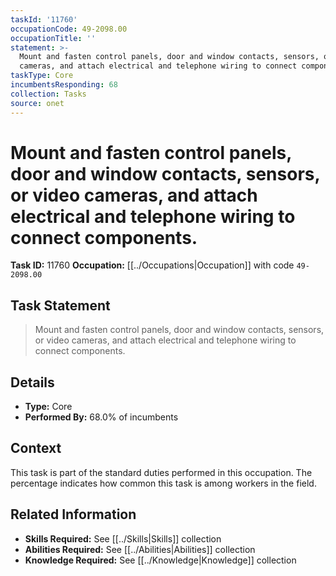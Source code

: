 ```yaml
---
taskId: '11760'
occupationCode: 49-2098.00
occupationTitle: ''
statement: >-
  Mount and fasten control panels, door and window contacts, sensors, or video
  cameras, and attach electrical and telephone wiring to connect components.
taskType: Core
incumbentsResponding: 68
collection: Tasks
source: onet
---
```

# Mount and fasten control panels, door and window contacts, sensors, or video cameras, and attach electrical and telephone wiring to connect components.

**Task ID:** 11760
**Occupation:** [[../Occupations|Occupation]] with code `49-2098.00`

## Task Statement

> Mount and fasten control panels, door and window contacts, sensors, or video cameras, and attach electrical and telephone wiring to connect components.

## Details

- **Type:** Core
- **Performed By:** 68.0% of incumbents

## Context

This task is part of the standard duties performed in this occupation. The percentage indicates how common this task is among workers in the field.

## Related Information

- **Skills Required:** See [[../Skills|Skills]] collection
- **Abilities Required:** See [[../Abilities|Abilities]] collection
- **Knowledge Required:** See [[../Knowledge|Knowledge]] collection
